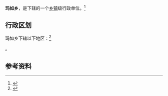 {{中国乡级行政区|54/24/29/204/000}}

'''玛如乡'''，是{{PRC admin/fullname|54/24/29/204/000|3}}下辖的一个[[乡镇|乡镇]]级行政单位。<ref>{{PRC admin/ref sgc|{{PRC admin/parent|54/24/29/204/000}}}}</ref>

== 行政区划 ==

玛如乡下辖以下地区：<ref>{{PRC admin/ref sgc|54/24/29/204/000}}</ref>

{{PRC admin/children|54/24/29/204/000}}。

== 参考资料 ==

{{reflist}}

{{行政区划小作品}}
{{PRC admin/navcat|54/24/29/204/000}}